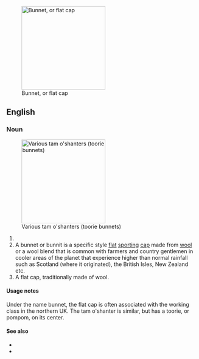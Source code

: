 [[Image:Flat-cap.jpg|thumb|right|220px|Bunnet, or flat cap]]
==English==

===Noun===
{{en-noun}}
[[Image:Tam-o-shanters.jpg|thumb|right|220px|Various tam o'shanters (toorie bunnets)]]

# {{alternative spelling of|[[bonnet]]}}
# A bunnet or bunnit is a specific style [[flat]] [[sport]]ing [[cap]] made from [[wool]] or a wool blend that is common with farmers and country gentlemen in cooler areas of the planet that experience higher than normal rainfall such as Scotland (where it originated), the British Isles, New Zealand etc.
# A flat cap, traditionally made of wool.



====Usage notes====
Under the name bunnet, the flat cap is often associated with the working class in the northern UK. The tam o'shanter is similar, but has a toorie, or pompom, on its center.

====See also====
* {{pedialite|Flat cap}}
* {{pedialite|Tam o'shanter (hat)}}